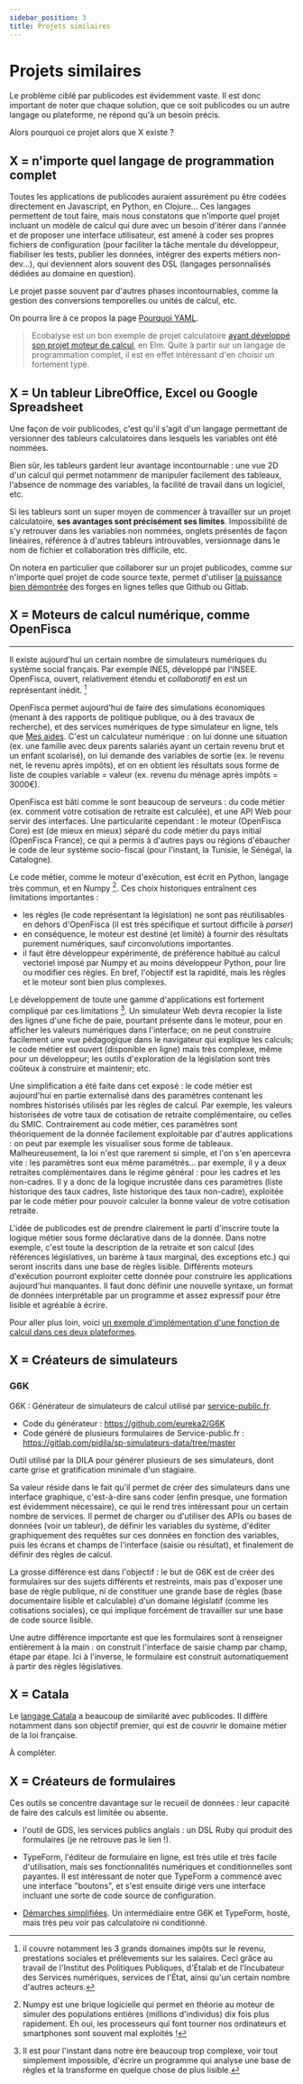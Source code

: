 ```yaml
---
sidebar_position: 3
title: Projets similaires
---
```


# Projets similaires

Le problème ciblé par publicodes est évidemment vaste. Il est donc important de noter que chaque solution, que ce soit publicodes ou un autre langage ou plateforme, ne répond qu'à un besoin précis.

Alors pourquoi ce projet alors que X existe ?

## X = n'importe quel langage de programmation complet

Toutes les applications de publicodes auraient assurément pu être codées directement en Javascript, en Python, en Clojure... Ces langages permettent de tout faire, mais nous constatons que n'importe quel projet incluant un modèle de calcul qui dure avec un besoin d'itérer dans l'année et de proposer une interface utilisateur, est amené à coder ses propres fichiers de configuration (pour faciliter la tâche mentale du développeur, fiabiliser les tests, publier les données, intégrer des experts métiers non-dev...), qui deviennent alors souvent des DSL (langages personnalisés dédiées au domaine en question).

Le projet passe souvent par d'autres phases incontournables, comme la gestion des conversions temporelles ou unités de calcul, etc.

On pourra lire à ce propos la page [Pourquoi YAML](/docs/pourquoi-publicodes/pourquoi-yaml).

> Ecobalyse est un bon exemple de projet calculatoire [ayant développé son projet moteur de calcul](https://github.com/MTES-MCT/ecobalyse/blob/master/src/Data/Food/Process.elm), en Elm. Quite à partir sur un langage de programmation complet, il est en effet intéressant d'en choisir un fortement typé.

## X = Un tableur LibreOffice, Excel ou Google Spreadsheet

Une façon de voir publicodes, c'est qu'il s'agit d'un langage permettant de versionner des tableurs calculatoires dans lesquels les variables ont été nommées.

Bien sûr, les tableurs gardent leur avantage incontournable : une vue 2D d'un calcul qui permet notammenr de manipuler facilement des tableaux, l'absence de nommage des variables, la facilité de travail dans un logiciel, etc.

Si les tableurs sont un super moyen de commencer à travailler sur un projet calculatoire, **ses avantages sont précisément ses limites**. Impossibilité de s'y retrouver dans les variables non nommées, onglets présentés de façon linéaires, référence à d'autres tableurs introuvables, versionnage dans le nom de fichier et collaboration très difficile, etc.

On notera en particulier que collaborer sur un projet publicodes, comme sur n'importe quel projet de code source texte, permet d'utiliser [la puissance bien démontrée](docs/pourquoi-publicodes/standard-modeles-ouverts) des forges en lignes telles que Github ou Gitlab.

## X = Moteurs de calcul numérique, comme OpenFisca

---

Il existe aujourd'hui un certain nombre de simulateurs numériques du système social français. Par exemple INES, développé par l'INSEE. OpenFisca, ouvert, relativement étendu et _collaboratif_ en est un représentant inédit. [^1]

OpenFisca permet aujourd'hui de faire des simulations économiques (menant à des rapports de politique publique, ou à des travaux de recherche), et des services numériques de type simulateur en ligne, tels que [Mes aides](https://mes-aides.1jeune1solution.beta.gouv.fr). C'est un calculateur numérique : on lui donne une situation (ex. une famille avec deux parents salariés ayant un certain revenu brut et un enfant scolarisé), on lui demande des variables de sortie (ex. le revenu net, le revenu après impôts), et on en obtient les résultats sous forme de liste de couples variable = valeur (ex. revenu du ménage après impôts = 3000€).

OpenFisca est bâti comme le sont beaucoup de serveurs : du code métier (ex. comment votre cotisation de retraite est calculée), et une API Web pour servir des interfaces. Une particularité cependant : le moteur (OpenFisca Core) est (de mieux en mieux) séparé du code métier du pays initial (OpenFisca France), ce qui a permis à d'autres pays ou régions d'ébaucher le code de leur système socio-fiscal (pour l'instant, la Tunisie, le Sénégal, la Catalogne).

Le code métier, comme le moteur d'exécution, est écrit en Python, langage très commun, et en Numpy [^2]. Ces choix historiques entraînent ces limitations importantes :

- les règles (le code représentant la législation) ne sont pas réutilisables en dehors d'OpenFisca (il est très spécifique et surtout difficile à _parser_)
- en conséquence, le moteur est destiné (et limité) à fournir des résultats purement numériques, sauf circonvolutions importantes.
- il faut être développeur expérimenté, de préférence habitué au calcul vectoriel imposé par Numpy et au moins développeur Python, pour lire ou modifier ces règles. En bref, l'objectif est la rapidité, mais les règles et le moteur sont bien plus complexes.

Le développement de toute une gamme d'applications est fortement compliqué par ces limitations [^3]. Un simulateur Web devra recopier la liste des lignes d'une fiche de paie, pourtant présente dans le moteur, pour en afficher les valeurs numériques dans l'interface; on ne peut construire facilement une vue pédagogique dans le navigateur qui explique les calculs; le code métier est ouvert (disponible en ligne) mais très complexe, même pour un développeur; les outils d'exploration de la législation sont très coûteux à construire et maintenir; etc.

Une simplification a été faite dans cet exposé : le code métier est aujourd'hui en partie externalisé dans des paramètres contenant les nombres historisés utilisés par les règles de calcul. Par exemple, les valeurs historisées de votre taux de cotisation de retraite complémentaire, ou celles du SMIC. Contrairement au code métier, ces paramètres sont théoriquement de la donnée facilement exploitable par d'autres applications : on peut par exemple les visualiser sous forme de tableaux. Malheureusement, la loi n'est que rarement si simple, et l'on s'en apercevra vite : les paramètres sont eux même paramétrés... par exemple, il y a deux retraites complémentaires dans le régime général : pour les cadres et les non-cadres. Il y a donc de la logique incrustée dans ces paramètres (liste historique des taux cadres, liste historique des taux non-cadre), exploitée par le code métier pour pouvoir calculer la bonne valeur de votre cotisation retraite.

L'idée de publicodes est de prendre clairement le parti d'inscrire toute la logique métier sous forme déclarative dans de la donnée. Dans notre exemple, c'est toute la description de la retraite et son calcul (des références législatives, un barème à taux marginal, des exceptions etc.) qui seront inscrits dans une base de règles lisible. Différents moteurs d'exécution pourront exploiter cette donnée pour construire les applications aujourd'hui manquantes. Il faut donc définir une nouvelle syntaxe, un format de données interprétable par un programme et assez expressif pour être lisible et agréable à écrire.

Pour aller plus loin, voici [un exemple d'implémentation d'une fonction de calcul dans ces deux plateformes](/docs/pourquoi-publicodes/coder-un-barème).

[^1]: il couvre notamment les 3 grands domaines impôts sur le revenu, prestations sociales et prélèvements sur les salaires. Ceci grâce au travail de l'Institut des Politiques Publiques, d'Étalab et de l'Incubateur des Services numériques, services de l'État, ainsi qu'un certain nombre d'autres acteurs.
[^2]: Numpy est une brique logicielle qui permet en théorie au moteur de simuler des populations entières (millions d'individus) dix fois plus rapidement. Eh oui, les processeurs qui font tourner nos ordinateurs et smartphones sont souvent mal exploités !
[^3]: Il est pour l'instant dans notre ère beaucoup trop complexe, voir tout simplement impossible, d'écrire un programme qui analyse une base de règles et la transforme en quelque chose de plus lisible.

## X = Créateurs de simulateurs

### G6K

G6K : Générateur de simulateurs de calcul utilisé par [service-public.fr](http://service-public.fr/).

- Code du générateur : https://github.com/eureka2/G6K
- Code généré de plusieurs formulaires de Service-public.fr : https://gitlab.com/pidila/sp-simulateurs-data/tree/master

Outil utilisé par la DILA pour générer plusieurs de ses simulateurs, dont carte grise et gratification minimale d'un stagiaire.

Sa valeur réside dans le fait qu'il permet de créer des simulateurs dans une interface graphique, c'est-à-dire sans coder (enfin presque, une formation est évidemment nécessaire), ce qui le rend très intéressant pour un certain nombre de services. Il permet de charger ou d'utiliser des APIs ou bases de données (voir un tableur), de définir les variables du système, d'éditer graphiquement des requêtes sur ces données en fonction des variables, puis les écrans et champs de l'interface (saisie ou résultat), et finalement de définir des règles de calcul.

La grosse différence est dans l'objectif : le but de G6K est de créer des formulaires sur des sujets différents et restreints, mais pas d'exposer une base de règle publique, ni de constituer une grande base de règles (base documentaire lisible et calculable) d'un domaine législatif (comme les cotisations sociales), ce qui implique forcément de travailler sur une base de code source lisible.

Une autre différence importante est que les formulaires sont à renseigner entièrement à la main : on construit l'interface de saisie champ par champ, étape par étape. Ici à l'inverse, le formulaire est construit automatiquement à partir des règles législatives.

## X = Catala

Le [langage Catala](https://catala-lang.org/) a beaucoup de similarité avec publicodes. Il diffère notamment dans son objectif premier, qui est de couvrir le domaine métier de la loi française.

À compléter.

## X = Créateurs de formulaires

Ces outils se concentre davantage sur le recueil de données : leur capacité de faire des calculs est limitée ou absente.

- l'outil de GDS, les services publics anglais : un DSL Ruby qui produit des formulaires (je ne retrouve pas le lien !).

- TypeForm, l'éditeur de formulaire en ligne, est très utile et très facile d'utilisation, mais ses fonctionnalités numériques et conditionnelles sont payantes. Il est intéressant de noter que TypeForm a commencé avec une interface "boutons", et s'est ensuite dirigé vers une interface incluant une sorte de code source de configuration.

- [Démarches simplifiées](https://www.demarches-simplifiees.fr/). Un intermédiaire entre G6K et TypeForm, hosté, mais très peu voir pas calculatoire ni conditionné.
